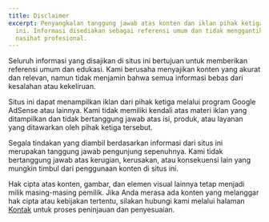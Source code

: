 ```yaml
---
title: Disclaimer
excerpt: Penyangkalan tanggung jawab atas konten dan iklan pihak ketiga di situs
  ini. Informasi disediakan sebagai referensi umum dan tidak menggantikan
  nasihat profesional.
---
```

Seluruh informasi yang disajikan di situs ini bertujuan untuk memberikan referensi umum dan edukasi. Kami berusaha menyajikan konten yang akurat dan relevan, namun tidak menjamin bahwa semua informasi bebas dari kesalahan atau kekeliruan.

Situs ini dapat menampilkan iklan dari pihak ketiga melalui program Google AdSense atau lainnya. Kami tidak memiliki kendali atas materi iklan yang ditampilkan dan tidak bertanggung jawab atas isi, produk, atau layanan yang ditawarkan oleh pihak ketiga tersebut.

Segala tindakan yang diambil berdasarkan informasi dari situs ini merupakan tanggung jawab pengunjung sepenuhnya. Kami tidak bertanggung jawab atas kerugian, kerusakan, atau konsekuensi lain yang mungkin timbul dari penggunaan konten di situs ini.

Hak cipta atas konten, gambar, dan elemen visual lainnya tetap menjadi milik masing-masing pemilik. Jika Anda merasa ada konten yang melanggar hak cipta atau kebijakan tertentu, silakan hubungi kami melalui halaman [Kontak](/contact) untuk proses peninjauan dan penyesuaian.